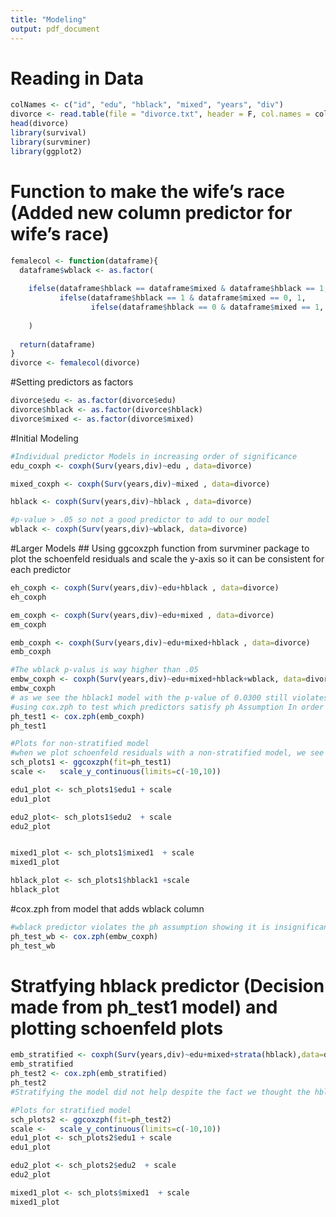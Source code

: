 ```yaml
---
title: "Modeling"
output: pdf_document
---
```

# Reading in Data
```r
colNames <- c("id", "edu", "hblack", "mixed", "years", "div")
divorce <- read.table(file = "divorce.txt", header = F, col.names = colNames)
head(divorce)
library(survival)
library(survminer)
library(ggplot2)
```
# Function to make the wife's race (Added new column predictor for wife's race)
```r
femalecol <- function(dataframe){
  dataframe$wblack <- as.factor(
    
    ifelse(dataframe$hblack == dataframe$mixed & dataframe$hblack == 1, 0, 
           ifelse(dataframe$hblack == 1 & dataframe$mixed == 0, 1,
                  ifelse(dataframe$hblack == 0 & dataframe$mixed == 1, 1, 0)))
  
    )
  
  return(dataframe)
}
divorce <- femalecol(divorce)
```

#Setting predictors as factors
```r
divorce$edu <- as.factor(divorce$edu)
divorce$hblack <- as.factor(divorce$hblack)
divorce$mixed <- as.factor(divorce$mixed)
```

#Initial Modeling

```r
#Individual predictor Models in increasing order of significance
edu_coxph <- coxph(Surv(years,div)~edu , data=divorce)

mixed_coxph <- coxph(Surv(years,div)~mixed , data=divorce)

hblack <- coxph(Surv(years,div)~hblack , data=divorce)

#p-value > .05 so not a good predictor to add to our model
wblack <- coxph(Surv(years,div)~wblack, data=divorce)
```

#Larger Models 
## Using ggcoxzph function from survminer package to plot the schoenfeld residuals and scale the y-axis so it can be consistent for each predictor

```r
eh_coxph <- coxph(Surv(years,div)~edu+hblack , data=divorce)
eh_coxph

em_coxph <- coxph(Surv(years,div)~edu+mixed , data=divorce)
em_coxph

emb_coxph <- coxph(Surv(years,div)~edu+mixed+hblack , data=divorce)
emb_coxph

#The wblack p-valus is way higher than .05 
embw_coxph <- coxph(Surv(years,div)~edu+mixed+hblack+wblack, data=divorce)
embw_coxph
# as we see the hblack1 model with the p-value of 0.0300 still violates the pH assumption even after adding the information about the wife. This lines up with what we would expect by adding another predictor, it would be insignificant which is why we did not see a change in the hblack1. In a sense it did not make a difference. 
#using cox.zph to test which predictors satisfy ph Assumption In order #make a stratified model
ph_test1 <- cox.zph(emb_coxph)
ph_test1

#Plots for non-stratified model
#when we plot schoenfeld residuals with a non-stratified model, we see the only non-significant model is the hblack, since the p value is <0.05. Thus this predictor violates the proportional hazards assumption. This gave us the ideea to use a stratified model and check the plots. 
sch_plots1 <- ggcoxzph(fit=ph_test1)
scale <-   scale_y_continuous(limits=c(-10,10))

edu1_plot <- sch_plots1$edu1 + scale
edu1_plot

edu2_plot<- sch_plots1$edu2  + scale
edu2_plot


mixed1_plot <- sch_plots1$mixed1  + scale
mixed1_plot

hblack_plot <- sch_plots1$hblack1 +scale
hblack_plot
```

#cox.zph from model that adds wblack column
```r
#wblack predictor violates the ph assumption showing it is insignificant as we explained above. 
ph_test_wb <- cox.zph(embw_coxph)
ph_test_wb
```

# Stratfying hblack predictor (Decision made from ph_test1 model) and plotting schoenfeld plots

```r

emb_stratified <- coxph(Surv(years,div)~edu+mixed+strata(hblack),data=divorce)
emb_stratified
ph_test2 <- cox.zph(emb_stratified)
ph_test2
#Stratifying the model did not help despite the fact we thought the hblack 1 would make it a better model, the significance of the other 3 predictors do not change. 
```


```r
#Plots for stratified model
sch_plots2 <- ggcoxzph(fit=ph_test2)
scale <-   scale_y_continuous(limits=c(-10,10))
edu1_plot <- sch_plots2$edu1 + scale
edu1_plot

edu2_plot <- sch_plots2$edu2  + scale
edu2_plot

mixed1_plot <- sch_plots$mixed1  + scale
mixed1_plot

```


